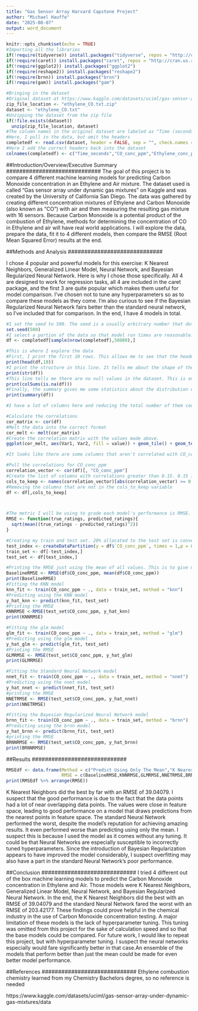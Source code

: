 ---
title: "Gas Sensor Array Harvard Capstone Project"
author: "Michael Hauffe"
date: "2025-08-07"
output: word_document
---

```{r setup, include=FALSE}
knitr::opts_chunk$set(echo = TRUE)
#Importing all the libraries
if(!require(tidyverse)) install.packages("tidyverse", repos = "http://cran.us.r-project.org")
if(!require(caret)) install.packages("caret", repos = "http://cran.us.r-project.org")
if(!require(ggplot2)) install.packages("ggplot2")
if(!require(reshape2)) install.packages("reshape2")
if(!require(brnn)) install.packages("brnn")
if(!require(gam)) install.packages("gam")

#Bringing in the dataset
#Original dataset at https://www.kaggle.com/datasets/uciml/gas-sensor-array-under-dynamic-gas-mixtures/data
zip_file_location <- "ethylene_CO.txt.zip"
dataset <- "ethylene_CO.txt"
#Unzipping the dataset from the zip file
if(!file.exists(dataset))
  unzip(zip_file_location, dataset)
#The column names in the original dataset are labeled as "Time (seconds), CO conc (ppm), Ethylene conc (ppm), sensor readings (16 channels)", so I pull in the data without the headers and then reassign them with the complete names
#Here, I pull in the data, but omit the headers
completedf <- read.csv(dataset, header = FALSE, sep = "", check.names = FALSE, skip = 1)
#Here I add the correct headers back into the dataset
colnames(completedf) <- c("Time_seconds","CO_conc_ppm","Ethylene_conc_ppm", paste0("Sensor",1:16))

```
#############################
##Introduction/Overview/Executive Summary
#############################
The goal of this project is to compare 4 different machine learning models for predicting Carbon Monoxide concentration in an Ethylene and Air mixture. The dataset used is called "Gas sensor array under dynamic gas mixtures" on Kaggle and was created by the University of California San Diego. The data was gathered by creating different concentration mixtures of Ethylene and Carbon Monoxide (also known as "CO") with air and then measuring the resulting gas mixture with 16 sensors. Because Carbon Monoxide is a potential product of the combustion of Ethylene, methods for determining the concentration of CO in Ethylene and air will have real world applications. I will explore the data, prepare the data, fit it to 4 different models, then compare the RMSE (Root Mean Squared Error) results at the end. 



#############################
##Methods and Analysis
#############################

I chose 4 popular and powerful models for this exercise: K Nearest Neighbors, Generalized Linear Model, Neural Network, and Bayesian Regularized Neural Network. Here is why I chose those specifically.
All 4 are designed to work for regression tasks, all 4 are included in the caret package, and the first 3 are quite popular which makes them useful for model comparison. I've chosen not to tune any hyperparameters so as to compare these models as they come.
I'm also curious to see if the Bayesian Regularized Neural Network fairs better than the standard neural network, so I've included that for comparison.
In the end, I have 4 models in total.


```{r}
#I set the seed to 500. The seed is a usually arbitrary number that determines the random events of the code. I set it manually so that my code runs the same way each time
set.seed(500)
#I select a portion of the data so that model run times are reasonable. I randomize the selection so that I still get a representative sample of the dataset.
df <- completedf[sample(nrow(completedf),50000),]

#This is where I explore the data
#First, I print the first 10 rows. This allows me to see that the header assignment worked as expected and gives me an idea of the typical values in the dataset
print(head(df,10))
#I print the structure in this line. It tells me about the shape of the datset, if there's any nested values (which there aren't in this case), the data types of the columns, and the names of the columns. Knowing this information is very helpful later on as I work with this data. For example, if the Time_seconds column were a string instead of a number, that would tell me something went wrong with the data import and prompt me to investigate further. I also notice that many of the columns have a lot of overlapping data. For example, CO_conc_ppm has a Min of 0, a 1st Quartile of 0, and a Median that's also 0. I see other columns that also have a lot of repeating or close values. These values appear to be close in feature space.
print(str(df))
#This line tells me there are no null values in the dataset. This is one data cleaning step I no longer have to do
print(colSums(is.na(df)))
#Finally, the summary gives me some statistics about the distribution of the data. Because of this line, I now know CO_conc_ppm ranges from 0-533.3. This can help inform me later on concerning whether a particular RMSE is good or bad
print(summary(df))
```

```{r}
#I have a lot of columns here and reducing the total number of them could help my models run faster. To figure out which columns to remove, I make a correlation matrix. This will tell me how linearly related different columns' values are.

#Calculate the correlations
cor_matrix <- cor(df)
#Melt the data into the correct format
cor_melt <- melt(cor_matrix)
#Create the correlation matrix with the values made above. 
ggplot(cor_melt, aes(Var1, Var2, fill = value)) + geom_tile() + geom_text(aes(label=round(value,2)), color = "black", size = 3) + theme(axis.text.x = element_text(angle = 45, vjust = 1, hjust = 1)) + scale_fill_gradient(low="blue", high = "red")
```
```{r}
#It looks like there are some columns that aren't correlated with CO_conc_ppm nearly at all. To make the model run faster, I'll remove those columns from the dataset

#Pull the correlations for CO_conc_ppm
correlation_vector <- cor(df)[, "CO_conc_ppm"]
#Create the list of columns with correlations greater than 0.15. 0.15 is an arbitrary number that I picked. Had I picked a greater number, I would have removed more columns. It's possible that these columns that I'm removing would have been useful in at least one of the models created, however, due to lack of correlation, I make the educated guess that these columns would be less useful than the ones kept. 
cols_to_keep <- names(correlation_vector)[abs(correlation_vector) >= 0.15]
#Removing the columns that are not in the cols_to_keep variable
df <- df[,cols_to_keep]



#The metric I will be using to grade each model's performance is RMSE. Because I will be using it often, I will make a function for it. 
RMSE <- function(true_ratings, predicted_ratings){
  sqrt(mean((true_ratings - predicted_ratings)^2))
}

#Creating my train and test set. 20% allocated to the test set is convention. Because I have a large dataset, I could have also gotten away with using a little less towards testing if I wanted to.
test_index <- createDataPartition(y = df$`CO_conc_ppm`, times = 1,p = 0.2, list = FALSE)
train_set <- df[-test_index,]
test_set <- df[test_index,]
```



```{r}

#Printing the RMSE just using the mean of all values. This is to give me something to compare to later on
BaselineRMSE <- RMSE(df$CO_conc_ppm, mean(df$CO_conc_ppm))
print(BaselineRMSE)
#Fitting the KNN model
knn_fit <- train(CO_conc_ppm ~ ., data = train_set, method = "knn")
#Predicting using the KNN model
y_hat_knn <- predict(knn_fit, test_set)
#Printing the RMSE
KNNRMSE <-RMSE(test_set$CO_conc_ppm, y_hat_knn)
print(KNNRMSE)

```


```{r}
#Fitting the glm model
glm_fit <- train(CO_conc_ppm ~ ., data = train_set, method = "glm")
#Predicting using the glm model
y_hat_glm <- predict(glm_fit, test_set)
#Printing the RMSE
GLMRMSE <- RMSE(test_set$CO_conc_ppm, y_hat_glm)
print(GLMRMSE)
```


```{r}
#Fitting the Standard Neural Network model
nnet_fit <- train(CO_conc_ppm ~ ., data = train_set, method = "nnet")
#Predicting using the nnet model
y_hat_nnet <- predict(nnet_fit, test_set)
#printing the RMSE
NNETRMSE <- RMSE(test_set$CO_conc_ppm, y_hat_nnet)
print(NNETRMSE)
```
```{r}
#Fitting the Bayesian Regularized Neural Network model
brnn_fit <- train(CO_conc_ppm ~ ., data = train_set, method = "brnn")
#Predicting using the brnn model
y_hat_brnn <- predict(brnn_fit, test_set)
#printing the RMSE
BRNNRMSE <- RMSE(test_set$CO_conc_ppm, y_hat_brnn)
print(BRNNRMSE)
```

#############################
##Results
#############################

```{r}
RMSEdf <- data.frame(Method = c("Predict Using Only The Mean","K Nearest Neighbors","Generalized Linear Model","Neural Network","Bayesian Regularized Neural Network"),
                     RMSE = c(BaselineRMSE,KNNRMSE,GLMRMSE,NNETRMSE,BRNNRMSE))
print(RMSEdf %>% arrange(RMSE))
```


K Nearest Neighbors did the best by far with an RMSE of 39.04079. I suspect that the good performance is due to the fact that the data points had a lot of near overlapping data points. The values were close in feature space, leading to good performance on a model that draws predictions from the nearest points in feature space. The standard Neural Network performed the worst, despite the model's reputation for achieving amazing results. It even performed worse than predicting using only the mean. I suspect this is because I used the model as it comes without any tuning. It could be that Neural Networks are especially susceptible to incorrectly tuned hyperparameters. Since the introduction of Bayesian Regularization appears to have improved the model considerably, I suspect overfitting may also have a part in the standard Neural Network's poor performance.

#############################
##Conclusion
#############################
I tried 4 different out of the box machine learning models to predict the Carbon Monoxide concentration in Ethylene and Air. Those models were K Nearest Neighbors, Generalized Linear Model, Neural Network, and Bayesian Regularized Neural Network. In the end, the K Nearest Neighbors did the best with an RMSE of 39.04079 and the standard Neural Network fared the worst with an RMSE of 203.42177. These findings could prove helpful in the chemical industry in the use of Carbon Monoxide concentration testing. A major limitation of these models is the lack of hyperparameter tuning. This tuning was omitted from this project for the sake of calculation speed and so that the base models could be compared. For future work, I would like to repeat this project, but with hyperparameter tuning. I suspect the neural networks especially would fare significantly better in that case.An ensemble of the models that perform better than just the mean could be made for even better model performance.




#############################
##References
#############################
Ethylene combustion chemistry learned from my Chemistry Bachelors degree, so no reference is needed

https://www.kaggle.com/datasets/uciml/gas-sensor-array-under-dynamic-gas-mixtures/data
